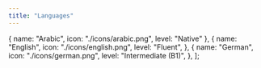 ```yaml
---
title: "Languages"
---
```


  {
    name: "Arabic",
    icon: "./icons/arabic.png",
    level: "Native"
  },
  {
    name: "English",
    icon: "./icons/english.png",
    level: "Fluent",
  },
  {
    name: "German",
    icon: "./icons/german.png",
    level: "Intermediate (B1)",
  },
];
